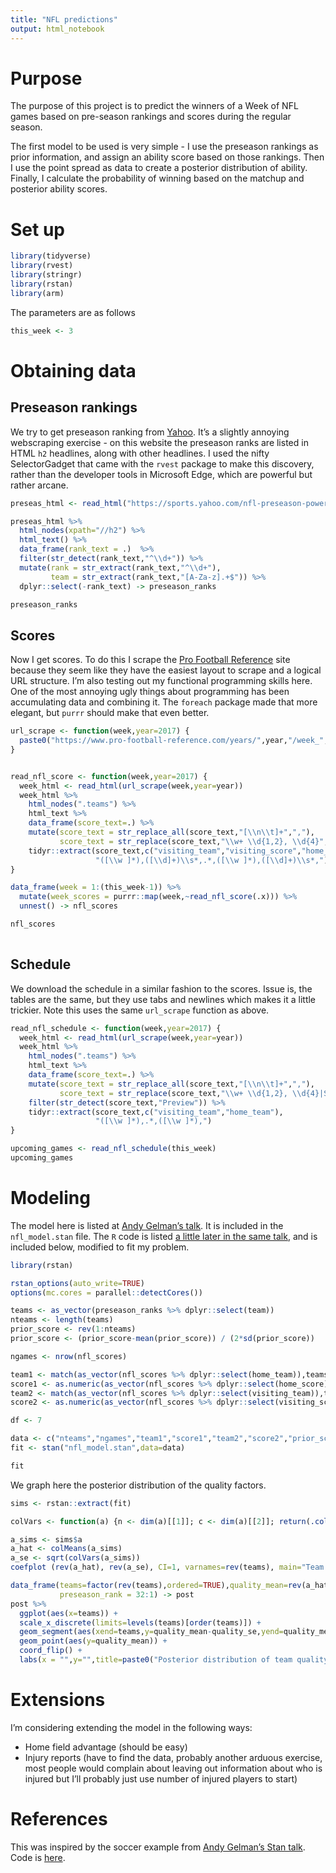 ```yaml
---
title: "NFL predictions"
output: html_notebook
---
```


# Purpose

The purpose of this project is to predict the winners of a Week of NFL games based on pre-season rankings and scores during the regular season.

The first model to be used is very simple - I use the preseason rankings as prior information, and assign an ability score based on those rankings. Then I use the point spread as data to create a posterior distribution of ability. Finally, I calculate the probability of winning based on the matchup and posterior ability scores.

# Set up

```r
library(tidyverse)
library(rvest)
library(stringr)
library(rstan)
library(arm)
```

The parameters are as follows

```r
this_week <- 3
```


# Obtaining data

## Preseason rankings

We try to get preseason ranking from [Yahoo](https://sports.yahoo.com/nfl-preseason-power-rankings-2017-133009081.html). It's a slightly annoying webscraping exercise - on this website the preseason ranks are listed in HTML `h2` headlines, along with other headlines. I used the nifty SelectorGadget that came with the `rvest` package to make this discovery, rather than the developer tools in Microsoft Edge, which are powerful but rather arcane.

```r
preseas_html <- read_html("https://sports.yahoo.com/nfl-preseason-power-rankings-2017-133009081.html")

preseas_html %>% 
  html_nodes(xpath="//h2") %>% 
  html_text() %>%
  data_frame(rank_text = .)  %>% 
  filter(str_detect(rank_text,"^\\d+")) %>% 
  mutate(rank = str_extract(rank_text,"^\\d+"),
         team = str_extract(rank_text,"[A-Za-z].+$")) %>% 
  dplyr::select(-rank_text) -> preseason_ranks

preseason_ranks
```

## Scores

Now I get scores. To do this I scrape the [Pro Football Reference](https://www.pro-football-reference.com/years/2017/week_1.htm) site because they seem like they have the easiest layout to scrape and a logical URL structure. I'm also testing out my functional programming skills here. One of the most annoying ugly things about programming has been accumulating data and combining it. The `foreach` package made that more elegant, but `purrr` should make that even better.

```r
url_scrape <- function(week,year=2017) {
  paste0("https://www.pro-football-reference.com/years/",year,"/week_",week,".htm")
}


read_nfl_score <- function(week,year=2017) {
  week_html <- read_html(url_scrape(week,year=year))
  week_html %>% 
    html_nodes(".teams") %>% 
    html_text %>% 
    data_frame(score_text=.) %>% 
    mutate(score_text = str_replace_all(score_text,"[\\n\\t]+",","),
           score_text = str_replace(score_text,"\\w+ \\d{1,2}, \\d{4}","")) %>% 
    tidyr::extract(score_text,c("visiting_team","visiting_score","home_team","home_score"),
                   "([\\w ]*),([\\d]+)\\s*,.*,([\\w ]*),([\\d]+)\\s*,")
}

data_frame(week = 1:(this_week-1)) %>% 
  mutate(week_scores = purrr::map(week,~read_nfl_score(.x))) %>%
  unnest() -> nfl_scores

nfl_scores
 
```

## Schedule

We download the schedule in a similar fashion to the scores. Issue is, the tables are the same, but they use tabs and newlines which makes it a little trickier. Note this uses the same `url_scrape` function as above.

```r
read_nfl_schedule <- function(week,year=2017) {
  week_html <- read_html(url_scrape(week,year=year))
  week_html %>% 
    html_nodes(".teams") %>% 
    html_text %>% 
    data_frame(score_text=.) %>% 
    mutate(score_text = str_replace_all(score_text,"[\\n\\t]+",","),
           score_text = str_replace(score_text,"\\w+ \\d{1,2}, \\d{4}|Sunday|Saturday|Monday|Thursday","")) %>% 
    filter(str_detect(score_text,"Preview")) %>% 
    tidyr::extract(score_text,c("visiting_team","home_team"),
                   "([\\w ]*),.*,([\\w ]*),")
}

upcoming_games <- read_nfl_schedule(this_week)
upcoming_games
```


# Modeling

The model here is listed at [Andy Gelman's talk](https://youtu.be/T1gYvX5c2sM?t=7m14s). It is included in the `nfl_model.stan` file. The `R` code is listed [a little later in the same talk](https://youtu.be/T1gYvX5c2sM?t=8m56s), and is included below, modified to fit my problem.


```r
library(rstan)

rstan_options(auto_write=TRUE)
options(mc.cores = parallel::detectCores())

teams <- as_vector(preseason_ranks %>% dplyr::select(team))
nteams <- length(teams)
prior_score <- rev(1:nteams)
prior_score <- (prior_score-mean(prior_score)) / (2*sd(prior_score))

ngames <- nrow(nfl_scores)

team1 <- match(as_vector(nfl_scores %>% dplyr::select(home_team)),teams)
score1 <- as.numeric(as_vector(nfl_scores %>% dplyr::select(home_score)))
team2 <- match(as_vector(nfl_scores %>% dplyr::select(visiting_team)),teams)
score2 <- as.numeric(as_vector(nfl_scores %>% dplyr::select(visiting_score)))

df <- 7

data <- c("nteams","ngames","team1","score1","team2","score2","prior_score","df")
fit <- stan("nfl_model.stan",data=data)

fit
```

We graph here the posterior distribution of the quality factors. 

```r
sims <- rstan::extract(fit)

colVars <- function(a) {n <- dim(a)[[1]]; c <- dim(a)[[2]]; return(.colMeans(((a - matrix(.colMeans(a, n, c), nrow = n, ncol = c, byrow = TRUE)) ^ 2), n, c) * n / (n - 1))}

a_sims <- sims$a
a_hat <- colMeans(a_sims)
a_se <- sqrt(colVars(a_sims))
coefplot (rev(a_hat), rev(a_se), CI=1, varnames=rev(teams), main="Team quality (estimate +/- 1 s.e.)\n", cex.var=.8, mar=c(0,4,5.1,2), xlim=c(-2,2))

data_frame(teams=factor(rev(teams),ordered=TRUE),quality_mean=rev(a_hat),quality_se=rev(a_se),
           preseason_rank = 32:1) -> post
post %>% 
  ggplot(aes(x=teams)) + 
  scale_x_discrete(limits=levels(teams)[order(teams)]) +
  geom_segment(aes(xend=teams,y=quality_mean-quality_se,yend=quality_mean+quality_se)) + 
  geom_point(aes(y=quality_mean)) +
  coord_flip() +
  labs(x = "",y="",title=paste0("Posterior distribution of team quality after Week",this_week-1))

```



# Extensions

I'm considering extending the model in the following ways:

 * Home field advantage (should be easy)
 * Injury reports (have to find the data, probably another arduous exercise, most people would complain about leaving out information about who is injured but I'll probably just use number of injured players to start)

# References

This was inspired by the soccer example from [Andy Gelman's Stan talk](https://www.youtube.com/watch?v=T1gYvX5c2sM&t=3310s). Code is [here](http://andrewgelman.com/2014/07/13/stan-analyzes-world-cup-data/).
